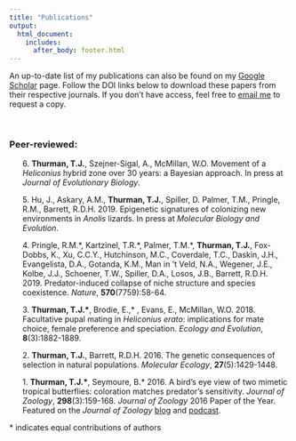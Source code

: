 ```yaml
---
title: "Publications"
output:
  html_document:
    includes:
      after_body: footer.html
---
```


<!-- A little trick I found online to make a new list that indents without bullet points --> 
<style>
.nobullet li {
  list-style-type: none;
}
</style>

An up-to-date list of my publications can also be found on my [Google Scholar](https://scholar.google.ca/citations?user=j-5nTf8AAAAJ&hl=en&oi=sra) page. Follow the DOI links below to download these papers from their respective journals. If you don't have access, feel free to [email me](mailto:timothy.thurman@mail.mcgill.ca) to request a copy. 
<br />

<br />

### Peer-reviewed:

<!-- Then, calling that new class to make indents for the list. Create the elements in the list with the 0., then add the number of each paper with X\., which escapes the period and allows it to be used. --> 
<div class="nobullet">

  0. 6\. **Thurman, T.J.**, Szejner-Sigal, A., McMillan, W.O. Movement of a *Heliconius* hybrid zone over 30 years: a Bayesian approach. In press at *Journal of Evolutionary Biology*. [<i class="ai ai-doi ai-lg"></i>](https://doi.org/10.1111/jeb.13499)[<i class="ai ai-dryad ai-lg"></i>](https://doi.org/10.5061/dryad.c157v0v)[<i class="fa fa-github fa-lg"></i>](https://github.com/tjthurman/hz_jeb) 


  0. 5\. Hu, J., Askary, A.M., **Thurman, T.J.**, Spiller, D. Palmer, T.M., Pringle, R.M., Barrett, R.D.H. 2019. Epigenetic signatures of colonizing new environments in *Anolis* lizards. In press at *Molecular Biology and Evolution*. [<i class="ai ai-doi ai-lg"></i>](https://doi.org/10.1093/molbev/msz133)

  0. 4\. Pringle, R.M.\*, Kartzinel, T.R.\*, Palmer, T.M.\*, **Thurman, T.J.**, Fox-Dobbs, K., Xu, C.C.Y., Hutchinson, M.C., Coverdale, T.C., Daskin, J.H., Evangelista, D.A., Gotanda, K.M., Man in ’t Veld, N.A., Wegener, J.E., Kolbe, J.J., Schoener, T.W., Spiller, D.A., Losos, J.B., Barrett, R.D.H. 2019. Predator-induced collapse of niche structure and species coexistence. *Nature*, **570**(7759):58-64. [<i class="ai ai-doi ai-lg"></i>](https://doi.org/10.1038/s41586-019-1264-6)[<i class="ai ai-dryad ai-lg"></i>](https://doi.org/10.5061/dryad.2h87r1f)

  0. 3\. **Thurman, T.J.\***, Brodie, E.,* , Evans, E., McMillan, W.O. 2018. Facultative pupal mating in *Heliconius erato*: implications for mate choice, female preference and speciation. *Ecology and Evolution*, **8**(3):1882-1889. [<i class="ai ai-doi ai-lg"></i>](https://doi.org/10.1002/ece3.3624)[<i class="ai ai-dryad ai-lg"></i>](https://datadryad.org/resource/doi:10.5061/dryad.t0hd4/1)

  0. 2\. **Thurman, T.J.**, Barrett, R.D.H. 2016. The genetic consequences of selection in natural populations. *Molecular Ecology*, **27**(5):1429-1448. [<i class="ai ai-doi ai-lg"></i>](https://doi.org/10.1111/mec.13559)

  0. 1\. **Thurman, T.J.\***, Seymoure, B.* 2016. A bird's eye view of two mimetic tropical butterflies: coloration matches predator's sensitivity. *Journal of Zoology*, **298**(3):159-168. *Journal of Zoology* 2016 Paper of the Year. [<i class="ai ai-doi ai-lg"></i>](https://doi.org/10.1111/jzo.12305) Featured on the *Journal of Zoology* [blog](https://jzoblog.wordpress.com/2017/09/20/winners-of-the-2016-journal-of-zoology-paper-of-the-year-award-timothy-thurman-and-brett-seymoure/) and [podcast](https://zslpublications.onlinelibrary.wiley.com/hub/journal/14697998/podcasts).
</div>



\* indicates equal contributions of authors